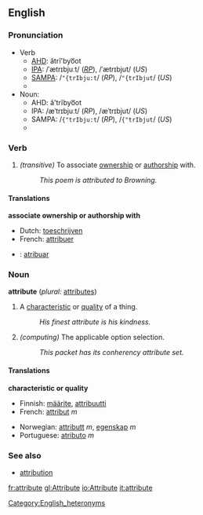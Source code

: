 ==English==

===Pronunciation===
*Verb
**[[AHD]]: ătrĭ'byo͞ot
**[[IPA]]: /ˈætrɪbjuːt/ (''[[RP]]''), /ˈætrɪbjut/ (''US'')
**[[SAMPA]]: /<tt>"{trIbju:t</tt>/ (''RP''), /<tt>"{trIbjut</tt>/ (''US'')
**{{audio|en-us-attribute-verb.ogg|Audio (US)}}
*Noun:
**AHD: ă'trĭbyo͞ot
**IPA: /æˈtrɪbjuːt/ (''RP''), /æˈtrɪbjut/ (''US'')
**SAMPA: /<tt>{"trIbju:t</tt>/ (''RP''), /<tt>{"trIbjut</tt>/ (''US'')
**{{audio|en-us-attribute-noun.ogg|Audio (US)}}

===Verb===
{{en-infl-reg-other-e|attribut|e||}}
# ''(transitive)'' To associate [[ownership]] or [[authorship]] with.
#: ''This poem is attributed to Browning.''

====Translations====
'''associate ownership or authorship with'''
{{top}}
*Dutch: [[toeschrijven]]
*French: [[attribuer]]
{{mid}}
*{{io}}: [[atribuar]]
{{bottom}}

===Noun===
'''attribute'''  (''plural:'' [[attributes]])
# A [[characteristic]] or [[quality]] of a thing.
#: ''His finest attribute is his kindness.''
# ''(computing)'' The applicable option selection.
#: ''This packet has its conherency attribute set.''

====Translations====
'''characteristic or quality'''
{{top}}
*Finnish: [[määrite]], [[attribuutti]]
*French: [[attribut]] ''m''
{{mid}}
*Norwegian: [[attributt]] ''m'', [[egenskap]] ''m''
*Portuguese: [[atributo]] ''m''
{{bottom}}

===See also===
*[[attribution]]

[[Category:English_heteronyms]]

[[fr:attribute]]
[[gl:Attribute]]
[[io:Attribute]]
[[it:attribute]]